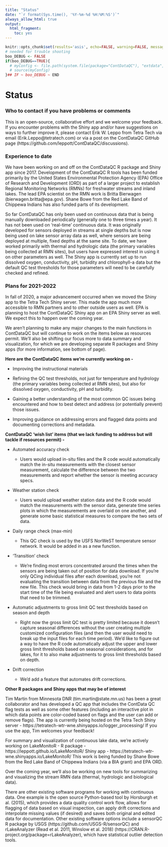 ```yaml
---
title: "Status"
date: "`r format(Sys.time(), '%Y-%m-%d %H:%M:%S')`"
always_allow_html: true
output:
  html_fragment:
    toc: yes
---
```


```r
knitr::opts_chunk$set(results='asis', echo=FALSE, warning=FALSE, message = FALSE)
# needed for trouble shooting
boo_DEBUG <- FALSE
if(boo_DEBUG==TRUE){
  # myConfig <- file.path(system.file(package="ContDataQC"), "extdata", "config.ORIG.R")
  # source(myConfig)
}## IF ~ boo_DEBUG ~ END
```

# Status

### Who to contact if you have problems or comments
This is an open-source, collaborative effort and we welcome your feedback. If you encounter problems with the Shiny app and/or have suggestions on ways to further improve it, please contact Erik W. Leppo from Tetra Tech via email (Erik.Leppo@tetratech.com) or via a post on the ContDataQC GitHub page (https://github.com/leppott/ContDataQC/discussions). 

### Experience to date
We have been working on and off on the ContDataQC R package and Shiny app since 2017. Development of the ContDataQC R tools has been funded primarily by the United States Environmental Protection Agency (EPA) Office of Research and Development (ORD) as part of a larger project to establish Regional Monitoring Networks (RMNs) for freshwater streams and inland lakes. The lead EPA scientist on the RMN work is Britta Bierwagen (bierwagen.britta@epa.gov). Shane Bowe from the Red Lake Band of Chippewa Indians has also funded parts of its development. 

So far ContDataQC has only been used on continuous data that is being manually downloaded periodically (generally one to three times a year). It has not been used on ‘real-time’ continuous data. It was originally developed for sensors deployed in streams at single depths but is now being used on lake sensor array data as well, where sensors are being deployed at multiple, fixed depths at the same site. To date, we have worked primarily with thermal and hydrologic data (the primary variables being collected at RMN sites), but users have expressed interest in using it on other parameters as well. The Shiny app is currently set up to run dissolved oxygen, conductivity, pH, turbidity and chlorophyll-a data but the default QC test thresholds for those parameters will need to be carefully checked and refined.

### Plans for 2021-2022
In fall of 2020, a major advancement occurred when we moved the Shiny app to the Tetra Tech Shiny server. This made the app much more accessible to RMN partners and to other outside users as well. EPA is planning to host the ContDataQC Shiny app on an EPA Shiny server as well. We expect this to happen over the coming year.

We aren’t planning to make any major changes to the main functions in ContDataQC but will continue to work on the items below as resources permit. We’ll also be shifting our focus more to data summary and visualization, for which we are developing separate R packages and Shiny apps (for more information, see bottom of page).

**Here are the ContDataQC items we’re currently working on -**

* Improving the instructional materials

* Refining the QC test thresholds, not just for temperature and hydrology (the primary variables being collected at RMN sites), but also for dissolved oxygen, conductivity, pH and turbidity.  

* Gaining a better understanding of the most common QC issues being encountered and how to best detect and address (or potentially prevent) those issues.

* Improving guidance on addressing errors and flagged data points and documenting corrections and metadata.

**ContDataQC ‘wish list’ items (that we lack funding to address but will tackle if resources permit) -**

* Automated accuracy check

  + Users would upload in-situ files and the R code would automatically match the in-situ measurements with the closest sensor measurement, calculate the difference between the two measurements and report whether the sensor is meeting accuracy specs.
  
* Weather station check 

  + Users would upload weather station data and the R code would match the measurements with the sensor data, generate time series plots in which the measurements are overlaid on one another, and generate some basic statistical measures to compare the two sets of data.
  
* Daily range check (max-min)

  + This QC check is used by the USFS NorWeST temperature sensor network. It would be added in as a new function.
  
* ‘Transition’ check

  + We’re finding most errors concentrated around the times when the sensors are being taken out of position for data download. If you’re only QCing individual files after each download, you’re not evaluating the transition between data from the previous file and the new file. This check would bring in data from 1-2 days prior to the start time of the file being evaluated and alert users to data points that need to be trimmed.
  
* Automatic adjustments to gross limit QC test thresholds based on season and depth
 
  + Right now the gross limit QC test is pretty limited because it doesn’t capture seasonal differences without the user creating multiple customized configuration files (and then the user would need to break up the input files for each time period). We’d like to figure out a way to have the R code automatically adjust the upper and lower gross limit thresholds based on seasonal considerations, and for lakes, for it to also make adjustments to gross limit thresholds based on depth.    
  
* Drift correction

  + We’d add a feature that automates drift corrections. 

**Other R packages and Shiny apps that may be of interest**

Tim Martin from Minnesota DNR (tim.martin@state.mn.us) has been a great collaborator and has developed a QC app that includes the ContData QC flag tests as well as some other features (including an interactive plot in which data points are color-coded based on flags and the user can add or remove flags). The app is currently being hosted on the Tetra Tech Shiny server - 
https://tetratech-wtr-wne.shinyapps.io/logger_processing/
If you use the app, Tim welcomes your feedback!

For summary and visualization of continuous lake data, we’re actively working on LakeMonitoR -
R package - https://leppott.github.io/LakeMonitoR/
Shiny app - https://tetratech-wtr-wne.shinyapps.io/LakeMonitoR/
This work is being funded by Shane Bowe from the Red Lake Band of Chippewa Indians (via a BIA grant) and EPA ORD.

Over the coming year, we’ll also be working on new tools for summarizing and visualizing the stream RMN data (thermal, hydrologic and biological data).

There are other existing software programs for working with continuous data. One example is the open source Python-based tool by Horsburgh et al. (2015), which provides a data quality control work flow, allows for flagging of data based on visual inspection, can apply drift corrections and interpolate missing values (if desired) and saves both original and edited data for documentation. Other existing software options include a sensorQC R package by USGS (https://github.com/USGS-R/sensorQC) and rLakeAnalyzer (Read et al. 2011, Winslow et al. 2018) (https://CRAN.R-project.org/package=rLakeAnalyzer), which have statistical outlier detection tools.


